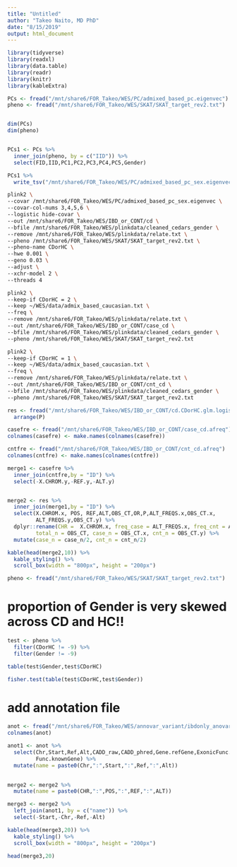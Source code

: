 ```yaml
---
title: "Untitled"
author: "Takeo Naito, MD PhD"
date: "8/15/2019"
output: html_document
---
```


```r
library(tidyverse)
library(readxl)
library(data.table)
library(readr)
library(knitr)
library(kableExtra)
```

```r
PCs <- fread("/mnt/share6/FOR_Takeo/WES/PC/admixed_based_pc.eigenvec")
pheno <- fread("/mnt/share6/FOR_Takeo/WES/SKAT/SKAT_target_rev2.txt")


dim(PCs)
dim(pheno)


PCs1 <- PCs %>% 
  inner_join(pheno, by = c("IID")) %>% 
  select(FID,IID,PC1,PC2,PC3,PC4,PC5,Gender)

PCs1 %>% 
  write_tsv("/mnt/share6/FOR_Takeo/WES/PC/admixed_based_pc_sex.eigenvec")

```


```bash
plink2 \
--covar /mnt/share6/FOR_Takeo/WES/PC/admixed_based_pc_sex.eigenvec \
--covar-col-nums 3,4,5,6 \
--logistic hide-covar \
--out /mnt/share6/FOR_Takeo/WES/IBD_or_CONT/cd \
--bfile /mnt/share6/FOR_Takeo/WES/plinkdata/cleaned_cedars_gender \
--remove /mnt/share6/FOR_Takeo/WES/plinkdata/relate.txt \
--pheno /mnt/share6/FOR_Takeo/WES/SKAT/SKAT_target_rev2.txt \
--pheno-name CDorHC \
--hwe 0.001 \
--geno 0.03 \
--adjust \
--xchr-model 2 \
--threads 4
```

```bash
plink2 \
--keep-if CDorHC = 2 \
--keep ~/WES/data/admix_based_caucasian.txt \
--freq \
--remove /mnt/share6/FOR_Takeo/WES/plinkdata/relate.txt \
--out /mnt/share6/FOR_Takeo/WES/IBD_or_CONT/case_cd \
--bfile /mnt/share6/FOR_Takeo/WES/plinkdata/cleaned_cedars_gender \
--pheno /mnt/share6/FOR_Takeo/WES/SKAT/SKAT_target_rev2.txt 
```

```bash
plink2 \
--keep-if CDorHC = 1 \
--keep ~/WES/data/admix_based_caucasian.txt \
--freq \
--remove /mnt/share6/FOR_Takeo/WES/plinkdata/relate.txt \
--out /mnt/share6/FOR_Takeo/WES/IBD_or_CONT/cnt_cd \
--bfile /mnt/share6/FOR_Takeo/WES/plinkdata/cleaned_cedars_gender \
--pheno /mnt/share6/FOR_Takeo/WES/SKAT/SKAT_target_rev2.txt 
```


```r
res <- fread("/mnt/share6/FOR_Takeo/WES/IBD_or_CONT/cd.CDorHC.glm.logistic") %>% 
  arrange(P)

casefre <- fread("/mnt/share6/FOR_Takeo/WES/IBD_or_CONT/case_cd.afreq")
colnames(casefre) <- make.names(colnames(casefre))

cntfre <- fread("/mnt/share6/FOR_Takeo/WES/IBD_or_CONT/cnt_cd.afreq")
colnames(cntfre) <- make.names(colnames(cntfre))

```

```r
merge1 <- casefre %>% 
  inner_join(cntfre,by = "ID") %>% 
  select(-X.CHROM.y,-REF.y,-ALT.y)


merge2 <- res %>% 
  inner_join(merge1,by = "ID") %>% 
  select(X.CHROM.x, POS, REF,ALT,OBS_CT,OR,P,ALT_FREQS.x,OBS_CT.x,
         ALT_FREQS.y,OBS_CT.y) %>%  
  dplyr::rename(CHR =  X.CHROM.x, freq_case = ALT_FREQS.x, freq_cnt = ALT_FREQS.y,
         total_n = OBS_CT, case_n = OBS_CT.x, cnt_n = OBS_CT.y) %>% 
  mutate(case_n = case_n/2, cnt_n = cnt_n/2)
```


```r
kable(head(merge2,10)) %>%
  kable_styling() %>%
  scroll_box(width = "800px", height = "200px")
```


```r
pheno <- fread("/mnt/share6/FOR_Takeo/WES/SKAT/SKAT_target_rev2.txt")


```

# proportion of Gender is very skewed across CD and HC!!
```r
test <- pheno %>% 
  filter(CDorHC != -9) %>% 
  filter(Gender != -9)

table(test$Gender,test$CDorHC)

fisher.test(table(test$CDorHC,test$Gender))
```
# add annotation file

```r
anot <- fread("/mnt/share6/FOR_Takeo/WES/annovar_variant/ibdonly_anovar_anotation.txt")
colnames(anot)

anot1 <- anot %>% 
  select(Chr,Start,Ref,Alt,CADD_raw,CADD_phred,Gene.refGene,ExonicFunc.knownGene,
         Func.knownGene) %>% 
  mutate(name = paste0(Chr,":",Start,":",Ref,":",Alt))
  

merge2 <- merge2 %>% 
  mutate(name = paste0(CHR,":",POS,":",REF,":",ALT))

merge3 <- merge2 %>% 
  left_join(anot1, by = c("name")) %>% 
  select(-Start,-Chr,-Ref,-Alt)
```

```r
kable(head(merge3,20)) %>%
  kable_styling() %>%
  scroll_box(width = "800px", height = "200px")
```


```r
head(merge3,20)
```


